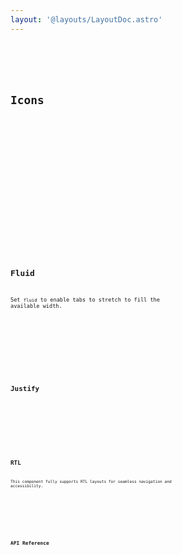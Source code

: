 ```yaml
---
layout: '@layouts/LayoutDoc.astro'
---
```




<Preview client:load>
	<Fragment slot="preview">
		<Example client:load />
	</Fragment>
	<Fragment slot="code">
		<Code code={ExampleRaw} lang="tsx" />
	</Fragment>
</Preview>

## Icons

<Preview client:load>
	<Fragment slot="preview">
		<ExampleIcons client:load />
	</Fragment>
	<Fragment slot="code">
		<Code code={ExampleIconsRaw} lang="tsx" />
	</Fragment>
</Preview>

<Preview client:load>
	<Fragment slot="preview">
		<ExampleIconsLabel client:load />
	</Fragment>
	<Fragment slot="code">
		<Code code={ExampleIconsLabelRaw} lang="tsx" />
	</Fragment>
</Preview>

## Fluid

Set `fluid` to enable tabs to stretch to fill the available width.

<Preview client:load>
	<Fragment slot="preview">
		<ExampleFluid client:load />
	</Fragment>
	<Fragment slot="code">
		<Code code={ExampleFluidRaw} lang="tsx" />
	</Fragment>
</Preview>

## Justify

<Preview client:load>
	<Fragment slot="preview">
		<ExampleJustify client:load />
	</Fragment>
	<Fragment slot="code">
		<Code code={ExampleJustifyRaw} lang="tsx" />
	</Fragment>
</Preview>

## RTL

This component fully supports RTL layouts for seamless navigation and accessibility.

<Preview client:load>
	<Fragment slot="preview">
		<ExampleRTL client:load />
	</Fragment>
	<Fragment slot="code">
		<Code code={ExampleRTLRaw} lang="tsx" />
	</Fragment>
</Preview>

## API Reference

<ApiTable />
